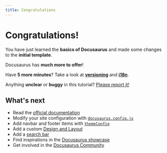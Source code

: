 ```yaml
---
title: Congratulations
---
```


# Congratulations!

You have just learned the **basics of Docusaurus** and made some changes to the **initial template**.

Docusaurus has **much more to offer**!

Have **5 more minutes**? Take a look at **[versioning](../tutorial-extras/manage-docs-versions.mdx)** and **[i18n](../tutorial-extras/translate-your-site.mdx)**.

Anything **unclear** or **buggy** in this tutorial? [Please report it!](https://github.com/facebook/docusaurus/discussions/4610)

## What's next

* Read the [official documentation](https://docusaurus.io/)
* Modify your site configuration with [`docusaurus.config.js`](https://docusaurus.io/docs/api/docusaurus-config)
* Add navbar and footer items with [`themeConfig`](https://docusaurus.io/docs/api/themes/configuration)
* Add a custom [Design and Layout](https://docusaurus.io/docs/styling-layout)
* Add a [search bar](https://docusaurus.io/docs/search)
* Find inspirations in the [Docusaurus showcase](https://docusaurus.io/showcase)
* Get involved in the [Docusaurus Community](https://docusaurus.io/community/support)

